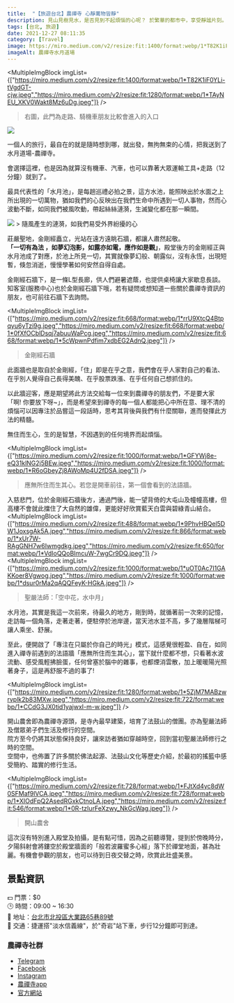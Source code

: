 ```yaml
---
title:  "【旅遊台北】農禪寺 心靜萬物皆靜"
description: 見山見樹見水，是否見到不起煩惱的心呢？ 於繁華的都市中，享受靜謐片刻。
tags: [台北, 旅遊]
date: 2021-12-27 08:11:35
category: [Travel]
image: https://miro.medium.com/v2/resize:fit:1400/format:webp/1*T82K1iF0YLi-tVgdGT-cjw.jpeg
imageAlt: 農禪寺水月道場
---
```


<MultipleImgBlock imgList={["https://miro.medium.com/v2/resize:fit:1400/format:webp/1*T82K1iF0YLi-tVgdGT-cjw.jpeg","https://miro.medium.com/v2/resize:fit:1280/format:webp/1*TAyNEU_XKV0Wakt8Mz6uDg.jpeg"]} />
> 右圖，此門為走路、騎機車朋友比較會進入的入口

<img class="post-img" src="https://miro.medium.com/v2/resize:fit:722/format:webp/1*y_3n3_9v2WKwS5s7N0Ehmg.jpeg" />


一個人的旅行，最自在的就是隨時想到哪，就出發，無拘無束的心情，把我送到了 水月道場-農禪寺。

會選擇這裡，也是因為就算沒有機車、汽車，也可以靠著大眾運輸工具+走路（12分鐘）就到了。

最具代表性的「水月池」，是每趟巡禮必拍之景，這方水池，能照映出於水面之上所出現的一切萬物，猶如我們的心反映出在我們生命中所遇到一切人事物，然而心波動不斷，如同我們被風吹動，帶起絲絲漣漪，生滅變化都在那一瞬間。


<img class="post-img" src="https://miro.medium.com/v2/resize:fit:1200/format:webp/1*Bo39mdhdV_c_Xwui8r7lTw.gif" />
> 隨風產生的漣漪，如我們易受外界紛擾的心

莊嚴聖地，金剛經矗立，光站在遠方遠眺石牆，都讓人肅然起敬。<br/>
**「一切有為法 ，如夢幻泡影，如露亦如電，應作如是觀」**，殿堂後方的金剛經正與水月池成了對應，於池上所見一切，其實就像夢幻般、朝露似，沒有永恆，出現短暫，倏忽消逝，慢慢學著如何安然自得自處。

金剛經石牆下，是一條L型長廊，供人們避暑遮蔭，也提供桌椅讓大家歇息長談。知客室(服務中心)也於金剛經石牆下哦，若有疑問或想知道一些關於農禪寺資訊的朋友，也可前往石牆下去詢問。

<MultipleImgBlock imgList={["https://miro.medium.com/v2/resize:fit:668/format:webp/1*rrU9XtcQ4Btpqyu6yTzi9g.jpeg","https://miro.medium.com/v2/resize:fit:668/format:webp/1*0fXfOCblDsqj7abuuWaPcg.jpeg","https://miro.medium.com/v2/resize:fit:668/format:webp/1*5cWpwnPdfim7xdbEG2AdnQ.jpeg"]} />
> 金剛經石牆

此面牆也是取自於金剛經，「住」即是在乎之意，我們會在乎人家對自己的看法、在乎別人覺得自己長得美醜、在乎股票跌漲、在乎任何自己想抓住的。

以此牆迎客，應是期望將此方法交給每一位來到農禪寺的朋友們，不是要大家「啊! 你要放下呀~」，而是希望來到禪寺的每一個人都能把心中所在意、理不清的煩惱可以因專注於品嘗這一段話時，思考其背後與我們有什麼關聯，進而發揮此方法的精髓。

無住而生心，生的是智慧，不因遇到的任何境界而起煩惱。

<MultipleImgBlock imgList={["https://miro.medium.com/v2/resize:fit:1000/format:webp/1*GFYWj8e-eQ31klNG2j5BEw.jpeg","https://miro.medium.com/v2/resize:fit:1000/format:webp/1*R6oGbeyZj8AWoMp4U2fDSA.jpeg"]} />
> 應無所住而生其心。若您是開車前往，第一個會看到的法語牆。

入慈悲門，位於金剛經石牆後方，通過門後，能一望背倚的大屯山及幢幢高樓，但高樓不會就此擋住了大自然的雄偉，更能好好欣賞藍天白雲與碧綠青山結合。
<MultipleImgBlock imgList={["https://miro.medium.com/v2/resize:fit:488/format:webp/1*9PhvHBQel5DW1JoxsgAk5A.jpeg","https://miro.medium.com/v2/resize:fit:866/format:webp/1*xUr7W-RAgGNH7w6Iwmgdkg.jpeg","https://miro.medium.com/v2/resize:fit:650/format:webp/1*VdIoQQoBImcuW-7wgCr9DQ.jpeg"]} />
<br/>
<MultipleImgBlock imgList={["https://miro.medium.com/v2/resize:fit:1000/format:webp/1*uOT0Ac7I1GAKKoer8Vgwog.jpeg","https://miro.medium.com/v2/resize:fit:1000/format:webp/1*dsur0rMa2qAQQFeyK-HGkA.jpeg"]} />
> 聖嚴法師：「空中花，水中月」

水月池，其實是我這一次前來，待最久的地方，剛到時，就循著前一次來的記憶，走訪每一個角落，走著走著，便駐停於池岸邊，當天池水並不高，多了幾層階梯可讓人乘坐、舒展。

至此，便開啟了「專注在只屬於你自己的時光」模式，這感覺很輕盈、自在，如同進入禪寺前遇到的法語牆「應無所住而生其心」，當下就什麼都不想，只看著水波流動、感受風輕拂臉蛋，任何曾塞於腦中的雜事，也都煙消雲散，加上暖暖陽光照著身子，這是再舒服不過的事了!

<MultipleImgBlock imgList={["https://miro.medium.com/v2/resize:fit:1280/format:webp/1*5ZjM7MABzwrvplk2b83MXw.jpeg","https://miro.medium.com/v2/resize:fit:722/format:webp/1*CCdG3JX0tid1yajwxI-m-w.jpeg"]} /><br/>

開山農舍即為農禪寺源頭，是寺內最早建築，培育了法鼓山的僧團。亦為聖嚴法師及僧眾弟子們生活及修行的空間。<br/>
院方至今仍將其狀態保持良好，讓來訪者猶如穿越時空，回到當初聖嚴法師修行之時的空間。<br/>
空間中，也佈置了許多關於佛法起源、法鼓山文化等歷史介紹，於最初的搖籃中感受簡約、踏實的修行生活。

<MultipleImgBlock imgList={["https://miro.medium.com/v2/resize:fit:728/format:webp/1*FJtXd4yc8dW0SFMaf9lVCA.jpeg","https://miro.medium.com/v2/resize:fit:728/format:webp/1*XIOdFpQ2AsedRGxkCtnoLA.jpeg","https://miro.medium.com/v2/resize:fit:546/format:webp/1*0R-tzIurFeXzwy_NkGcWag.jpeg"]} />
> 開山農舍

這次沒有特別進入殿堂及拍攝，是有點可惜，因為之前聽導覽，提到於傍晚時分，夕陽斜射會將鏤空於殿堂牆面的「般若波羅蜜多心經」落下於禪堂地面，甚為壯麗。有機會參觀的朋友，也可以待到日夜交替之時，欣賞此壯盛美景。

## 景點資訊
💵 門票：$0<br/>
🕒 時間：09:00 ~ 16:30<br/>
📍 地址：[台北市北投區大業路65巷89號](https://maps.app.goo.gl/tQmDMN6jCQQkuZqz6)<br/>
🚗 交通：捷運搭"淡水信義線"，於"奇岩"站下車，步行12分鐘即可到達。

### 農禪寺社群
- [Telegram](https://t.me/ddmncm)
- [Facebook](https://www.facebook.com/ncm.ddm)
- [Instagram](https://www.instagram.com/ddmncm)
- [農禪寺app](https://ncm.ddm.org.tw/xchome?xsmsid=0L006586789644685307)
- [官方網站](https://ncm.ddm.org.tw/)
